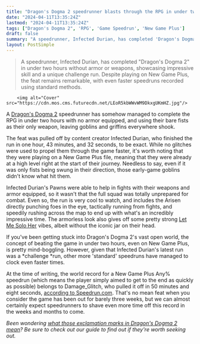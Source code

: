 ```yaml
---
title: "Dragon's Dogma 2 speedrunner blasts through the RPG in under two hours - all while totally naked and using only their bare fists"
date: "2024-04-11T13:35:24Z"
lastmod: "2024-04-11T13:35:24Z"
tags: ["Dragon's Dogma 2", 'RPG', 'Game Speedrun', 'New Game Plus']
draft: false
summary: "A speedrunner, Infected Durian, has completed 'Dragon's Dogma 2' in under two hours without armor or weapons, showcasing impressive skill and a unique challenge run. Despite playing on New Game Plus, the feat remains remarkable, with even faster speedruns recorded using standard methods."
layout: PostSimple
---
```

> A speedrunner, Infected Durian, has completed "Dragon's Dogma 2" in under two hours without armor or weapons, showcasing impressive skill and a unique challenge run. Despite playing on New Game Plus, the feat remains remarkable, with even faster speedruns recorded using standard methods.


        <img alt="Cover" src="https://cdn.mos.cms.futurecdn.net/LEoR5kbWWvWM9DkxgUKmHZ.jpg"/>
        
A [<u>Dragon's Dogma 2</u>](https://www.gamesradar.com/dragons-dogma-2-tips/) speedrunner has somehow managed to complete the RPG in under two hours with no armor equipped, and using their bare fists as their only weapon, leaving goblins and griffins everywhere shook.

The feat was pulled off by content creator Infected Durian, who finished the run in one hour, 43 minutes, and 32 seconds, to be exact. While no glitches were used to propel them through the game faster, it's worth noting that they were playing on a New Game Plus file, meaning that they were already at a high level right at the start of their journey. Needless to say, even if it was only fists being swung in their direction, those early-game goblins didn't know what hit them. 

Infected Durian's Pawns were able to help in fights with their weapons and armor equipped, so it wasn't that the full squad was totally unprepared for combat. Even so, the run is very cool to watch, and includes the Arisen directly punching foes in the eye, tactically running from fights, and speedily rushing across the map to end up with what's an incredibly impressive time. The armorless look also gives off some pretty strong [Let Me Solo Her](https://www.gamesradar.com/let-me-solo-her-has-played-elden-ring-for-almost-1000-hours-and-beaten-malenia-over-4000-times/) vibes, albeit without the iconic jar on their head. 

If you've been getting stuck into Dragon's Dogma 2's vast open world, the concept of beating the game in under two hours, even on New Game Plus, is pretty mind-boggling. However, given that Infected Durian's latest run was a *challenge *run, other more 'standard' speedruns have managed to clock even faster times. 

At the time of writing, the world record for a New Game Plus Any% speedrun (which means the player simply aimed to get to the end as quickly as possible) belongs to Damage_Glitch, who pulled it off in 50 minutes and eight seconds, [<u>according to Speedrun.com</u>](https://www.speedrun.com/Dragons_Dogma_2?h=dragon-ng&x=xd1znzw2-5lyv7rgl.q757k7y1). That's no mean feat when you consider the game has been out for barely three weeks, but we can almost certainly expect speedrunners to shave even more time off this record in the weeks and months to come.

*Been wondering *[<u><em>what those exclamation marks in Dragon's Dogma 2 mean</em></u>](https://www.gamesradar.com/dragons-dogma-2-exclamation-mark-point/)*? Be sure to check out our guide to find out if they're worth seeking out.*
        